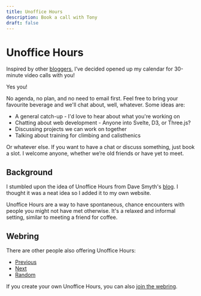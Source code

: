 ```yaml
---
title: Unoffice Hours
description: Book a call with Tony
draft: false
---
```



# Unoffice Hours

Inspired by other [bloggers](https://unofficehours.com), I’ve decided opened up
my calendar for 30-minute video calls with you!

Yes you!

No agenda, no plan, and no need to email first. Feel free to bring your
favourite beverage and we'll chat about, well, whatever. Some ideas are:

- A general catch-up - I'd love to hear about what you're working on
- Chatting about web development - Anyone into Svelte, D3, or Three.js?
- Discussing projects we can work on together
- Talking about training for climbing and calisthenics

Or whatever else. If you want to have a chat or discuss something, just book a
slot. I welcome anyone, whether we’re old friends or have yet to meet.

<CalendlyButton client:load />

## Background

I stumbled upon the idea of Unoffice Hours from Dave Smyth's
[blog](https://davesmyth.com/unoffice-hours). I thought it was a neat idea so I
added it to my own website.

Unoffice Hours are a way to have spontaneous, chance encounters with people you
might not have met otherwise. It's a relaxed and informal setting, similar to
meeting a friend for coffee.

## Webring

There are other people also offering Unoffice Hours:

- [Previous](https://unofficehours.com/prev.html)
- [Next](https://unofficehours.com/next.html)
- [Random](https://unofficehours.com/random.html)

If you create your own Unoffice Hours, you can also [join the
webring](https://unofficehours.com/join.html).
